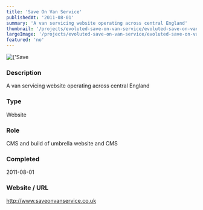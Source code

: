 ```yaml
---
title: 'Save On Van Service'
publishedAt: '2011-08-01'
summary: 'A van servicing website operating across central England'
thumbnail: '/projects/evoluted-save-on-van-service/evoluted-save-on-van-service_small.jpg'
largeImage: '/projects/evoluted-save-on-van-service/evoluted-save-on-van-service_large.jpg'
featured: 'no'
---
```


<div className="relative w-full h-[400px] sm:h-[600px] md:h-[760px] lg:h-[920px]">
  <Image
    alt={'Save On Van Service'}
    src={'/projects/evoluted-save-on-van-service/evoluted-save-on-van-service.jpg'}
    sizes="(max-width: 640px) 100%, 100%"
    fill={true}
    priority
    style={{
      objectFit: 'contain'
    }}
  />
</div>

### Description

A van servicing website operating across central England


### Type

Website

### Role

CMS and build of umbrella website and CMS

### Completed
2011-08-01

### Website / URL
http://www.saveonvanservice.co.uk


